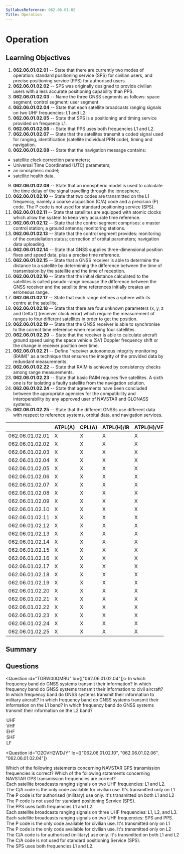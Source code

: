 ```yaml
---
SyllabusReference: 062.06.01.02
Title: Operation
---
```


# Operation

## Learning Objectives

1. **062.06.01.02.01** -- State that there are currently two modes of operation:
   standard positioning service (SPS) for civilian users, and precise
   positioning service (PPS) for authorised users.
2. **062.06.01.02.02** -- SPS was originally designed to provide civilian users
   with a less accurate positioning capability than PPS.
3. **062.06.01.02.03** -- Name the three GNSS segments as follows: space
   segment; control segment; user segment.
4. **062.06.01.02.04** -- State that each satellite broadcasts ranging signals
   on two UHF frequencies: L1 and L2.
5. **062.06.01.02.05** -- State that SPS is a positioning and timing service
   provided on frequency L1.
6. **062.06.01.02.06** -- State that PPS uses both frequencies L1 and L2.
7. **062.06.01.02.07** -- State that the satellites transmit a coded signal used
   for ranging, identification (satellite individual PRN code), timing and
   navigation.
8. **062.06.01.02.08** -- State that the navigation message contains:

- satellite clock correction parameters;
- Universal Time Coordinated (UTC) parameters;
- an ionospheric model;
- satellite health data.

9. **062.06.01.02.09** -- State that an ionospheric model is used to calculate
   the time delay of the signal travelling through the ionosphere.
10. **062.06.01.02.10** -- State that two codes are transmitted on the L1
    frequency, namely a coarse acquisition (C/A) code and a precision (P) code.
    The P code is not used for standard positioning service (SPS).
11. **062.06.01.02.11** -- State that satellites are equipped with atomic clocks
    which allow the system to keep very accurate time reference.
12. **062.06.01.02.12** -- State that the control segment comprises: a master
    control station; a ground antenna; monitoring stations.
13. **062.06.01.02.13** -- State that the control segment provides: monitoring
    of the constellation status; correction of orbital parameters; navigation
    data uploading.
14. **062.06.01.02.14** -- State that GNSS supplies three-dimensional position
    fixes and speed data, plus a precise time reference.
15. **062.06.01.02.15** -- State that a GNSS receiver is able to determine the
    distance to a satellite by determining the difference between the time of
    transmission by the satellite and the time of reception.
16. **062.06.01.02.16** -- State that the initial distance calculated to the
    satellites is called pseudo-range because the difference between the GNSS
    receiver and the satellite time references initially creates an erroneous
    range.
17. **062.06.01.02.17** -- State that each range defines a sphere with its
    centre at the satellite.
18. **062.06.01.02.18** -- State that there are four unknown parameters (x, y, z
    and Delta t) (receiver clock error) which require the measurement of ranges
    to four different satellites in order to get the position.
19. **062.06.01.02.19** -- State that the GNSS receiver is able to synchronise
    to the correct time reference when receiving four satellites.
20. **062.06.01.02.20** -- State that the receiver is able to calculate aircraft
    ground speed using the space vehicle (SV) Doppler frequency shift or the
    change in receiver position over time.
21. **062.06.01.02.21** -- Define "receiver autonomous integrity monitoring
    (RAIM)" as a technique that ensures the integrity of the provided data by
    redundant measurements.
22. **062.06.01.02.22** -- State that RAIM is achieved by consistency checks
    among range measurements.
23. **062.06.01.02.23** -- State that basic RAIM requires five satellites. A
    sixth one is for isolating a faulty satellite from the navigation solution.
24. **062.06.01.02.24** -- State that agreements have been concluded between the
    appropriate agencies for the compatibility and interoperability by any
    approved user of NAVSTAR and GLONASS systems.
25. **062.06.01.02.25** -- State that the different GNSSs use different data
    with respect to reference systems, orbital data, and navigation services.

|                 | ATPL(A) | CPL(A) | ATPL(H)/IR | ATPL(H)/VFR | CPL(H) | IR  | CBIR(A) |
| --------------- | ------- | ------ | ---------- | ----------- | ------ | --- | ------- |
| 062.06.01.02.01 | X       | X      | X          | X           | X      | X   | X       |
| 062.06.01.02.02 | X       | X      | X          | X           | X      | X   | X       |
| 062.06.01.02.03 | X       | X      | X          | X           | X      | X   | X       |
| 062.06.01.02.04 | X       | X      | X          | X           | X      | X   |         |
| 062.06.01.02.05 | X       | X      | X          | X           | X      | X   |         |
| 062.06.01.02.06 | X       | X      | X          | X           | X      | X   |         |
| 062.06.01.02.07 | X       | X      | X          | X           | X      | X   |         |
| 062.06.01.02.08 | X       | X      | X          | X           | X      | X   |         |
| 062.06.01.02.09 | X       | X      | X          | X           | X      | X   | X       |
| 062.06.01.02.10 | X       | X      | X          | X           | X      | X   |         |
| 062.06.01.02.11 | X       | X      | X          | X           | X      | X   | X       |
| 062.06.01.02.12 | X       | X      | X          | X           | X      | X   | X       |
| 062.06.01.02.13 | X       | X      | X          | X           | X      | X   | X       |
| 062.06.01.02.14 | X       | X      | X          | X           | X      | X   | X       |
| 062.06.01.02.15 | X       | X      | X          | X           | X      | X   | X       |
| 062.06.01.02.16 | X       | X      | X          | X           | X      | X   |         |
| 062.06.01.02.17 | X       | X      | X          | X           | X      | X   | X       |
| 062.06.01.02.18 | X       | X      | X          | X           | X      | X   | X       |
| 062.06.01.02.19 | X       | X      | X          | X           | X      | X   | X       |
| 062.06.01.02.20 | X       | X      | X          | X           | X      | X   |         |
| 062.06.01.02.21 | X       | X      | X          | X           | X      | X   | X       |
| 062.06.01.02.22 | X       | X      | X          | X           | X      | X   | X       |
| 062.06.01.02.23 | X       | X      | X          | X           | X      | X   | X       |
| 062.06.01.02.24 | X       | X      | X          | X           | X      | X   |         |
| 062.06.01.02.25 | X       | X      | X          | X           | X      | X   |         |

## Summary

## Questions

<Question id="TOBW00QMBU" lo={["062.06.01.02.04"]}>
  <Text variant="oneCorrect">
    In which frequency band do GNSS systems transmit their information?
  </Text>
  <Text variant="oneCorrect">
    In which frequency band do GNSS systems transmit their information to civil
    aircraft?
  </Text>
  <Text variant="oneCorrect">
    In which frequency band do GNSS systems transmit their information to
    military aircraft?
  </Text>
  <Text variant="oneCorrect">
    In which frequency band do GNSS systems transmit their information on the L1
    band?
  </Text>
  <Text variant="oneCorrect">
    In which frequency band do GNSS systems transmit their information on the L2
    band?
  </Text>
  <Option>UHF</Option>
  <Option>VHF</Option>
  <Option>EHF</Option>
  <Option>SHF</Option>
  <Option>LF</Option>
</Question>

<Question
  id="O2OVH2WDJY"
  lo={["062.06.01.02.10", "062.06.01.02.06", "062.06.01.02.04"]}
>
  <Text variant="oneCorrect">
    Which of the following statements concerning NAVSTAR GPS transmission
    frequencies is correct?
  </Text>
  <Text variant="multipleCorrect" select={5}>
    Which of the following statements concerning NAVSTAR GPS transmission
    frequencies are correct?
  </Text>
  <Option alwaysCorrect>
    Each satellite broadcasts ranging signals on two UHF frequencies: L1 and L2.
  </Option>
  <Option alwaysCorrect>
    The C/A code is the only code available for civilian use. It's transmitted
    only on L1
  </Option>
  <Option alwaysCorrect>
    The P code is for authorised (military) use only. It's transmitted on both
    L1 and L2
  </Option>
  <Option alwaysCorrect>
    The P code is not used for standard positioning Service (SPS).
  </Option>
  <Option alwaysCorrect>The PPS uses both frequencies L1 and L2.</Option>
  <Option why="There are only two frequencies L1 and L2">
    Each satellite broadcasts ranging signals on three UHF frequencies: L1, L2,
    and L3.
  </Option>
  <Option why="The two frequencies are L1 and L2">
    Each satellite broadcasts ranging signals on two UHF frequencies: SPS and
    PPS.
  </Option>
  <Option why="P code stands for Precision code. Only the C/A (Coarse acquisition) code is available for civilian use.">
    The P code is the only code available for civilian use. It's transmitted
    only on L1
  </Option>
  <Option why="P code stands for Precision code. Only the C/A (Coarse acquisition) code is available for civilian use.">
    The P code is the only code available for civilian use. It's transmitted
    only on L2
  </Option>
  <Option why="The C/A (Coarse acquisition) code is available for civilian use.">
    The C/A code is for authorised (military) use only. It's transmitted on both
    L1 and L2
  </Option>
  <Option why="The C/A (Coarse acquisition) is the only code used in SPS.">
    The C/A code is not used for standard positioning Service (SPS).
  </Option>
  <Option why="The standard precision service only uses de C/A code which is only available on the L1 frequency.">
    The SPS uses both frequencies L1 and L2.
  </Option>
</Question>
